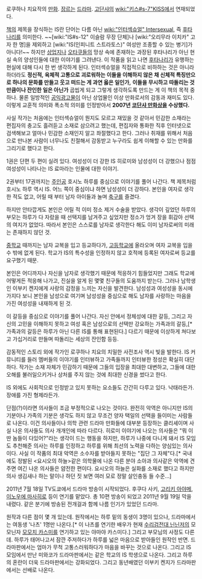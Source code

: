로쿠하나 치요작의 [[만화]]. [[장르]]는 [[드라마]]. [[고단샤]]의 [[wiki:"키스#s-7"KISS]]에서 연재되었다.

[[책]]의 제목을 장식하는 IS란 단어는 다름 아닌 [[wiki:"인터섹슈얼" Intersexual]], 즉 [[후타나리]]를 의미한다. ~~[wiki:"IS#s-12" 이슬람 무장 단체]나 [wiki:"오리무라 이치카" 고자 한 명]을 제외하고 [wiki:"IS(인피니트 스트라토스)" 여성만 조종할 수 있는 병기]가 아니다!~~ 하지만 [[상업지]]나 [[오타쿠]]들의 망상 속에 존재하는 과장된 후타나리가 아닌 현실 속의 양성인들에 대한 이야기를 그려낸다. 이 작품을 읽고 나면 [[후타나리]]가 유행하는 현실에 대해 다시 한 번 생각하게 된다. 인터섹슈얼을 직접적으로 비하하는 것은 아니라 하더라도 '''정신적, 육체적 고통으로 괴로워하는 이들을 이해하지 않은 채 신체적 특징만으로 하나의 문화를 만들고 웃고 떠드는 게 과연 옳은 일인가,''' '''이들을 무시하고 따돌리는 것 만큼이나 잔인한 일은 아닌가''' 곱씹게 되고 그렇게 생각하도록 만드는 게 이 책의 목적 중 하나. 물론 일방적인 [[공익광고]]물이 아닌 상업물인 이상 만화로서의 감동과 재미도 있다. 이렇게 교훈적 의미와 폭소적 의미를 인정받아서 '''2007년 [[코단샤 만화상]]을 수상했다.'''

사실 작가는 처음에는 인터섹슈얼이 뭔지도 모르고 재밌을 것 같아서 민감한 소재라는 편집자의 충고도 흘려듣고 소재로 삼으려고 했는데, 편집자와 통화한 직후 인터넷으로 검색해보고 얼마나 민감한 소재인지 알고 좌절했다고 한다. 그러나 취재를 위해서 처음으로 만나본 사람이 너무나도 친절해서 감동받고 누구라도 쉽게 이해할 수 있는 만화를 그리기로 했다고 한다.

1권은 단편 두 편이 실려 있다. 여성성이 더 강한 IS 히로미와 남성성이 더 강했으나 점점 여성성이 나타나는 IS 료마라는 인물에 대한 이야기.

2권부터 17권까지는 [[주인공]] 호시노 하루를 중심으로 이야기를 풀어 나간다. 책 제목처럼 호시노 하루 역시 IS. 어느 쪽이 중심이냐 하면 남성성이 더 강하다. 본인을 여자로 생각한 적도 없고, 어릴 때 부터 남자 아이들과 놀며 [[축구]]를 즐겼다.

하지만 안타깝게도 본인은 어릴 적 이미 정소 제거 수술을 받았다. 생각이 깊었던 하루의 부모는 하루가 다 자랐을 때 선택지를 남겨주고 싶었지만 정소가 엉겨 장을 휘감아 선택의 여지가 없었다. 따라서 본인은 스스로를 남자로 생각한다 해도 이미 남자로써의 미래는 존재하지 않던 것.

[[중학교]] 때까지는 남자 교복을 입고 등교하다가, [[고등학교]]에 올라오며 여자 교복을 입을 수 밖에 없게 된다. 학교가 IS의 특수성을 인정하지 않고 호적에 등록된 여자로써 등교를 요구했기 때문.

본인은 어디까지나 자신을 남자로 생각했기 때문에 적응하기 힘들었지만 그래도 학교에 어떻게든 적응해 나가고, 진실을 알게 된 몇몇 친구들의 도움까지 받는다. 그러나 남학생인 이부키 켄지에게 사랑의 감정을 느끼는 자신을 발견한다. 남성성과 여성성을 동시에 가지다 보니 본인을 남성으로 여기며 남성성을 중심으로 해도 남자를 사랑하는 마음을 가진 여성성을 내재하게 된 것.

이 갈등을 중심으로 이야기를 풀어 나간다. 자신 안에서 정체성에 대한 갈등, 그리고 자신의 고민을 이해하지 못하고 여성 혹은 남성으로의 선택만 강요하는 가족과의 갈등,[* 가족과의 갈등은 하루가 아닌 다른 IS를 통해 표현된다.] 다르기 때문에 이상하게 쳐다보고 가십거리로 만들며 따돌리는 세상의 잔인함 등등.

감동적인 스토리 외에 작가인 로쿠하나 치요의 치밀한 사전조사 역시 빛을 발한다. IS 커뮤니티를 들러 멤버들의 이야기를 인터뷰하고 가족들까지 인터뷰한 정성은 확실히 대단하다. 작가는 소재 자체가 민감하기 때문에 그들의 입장을 최대한 대변하고, 그들에 대한 오해를 불러일으키거나 상처를 주지 않는 것에 최대한 신경을 썼다고 한다.

IS 외에도 사회적으로 인정받고 있지 못하는 요소들도 간간히 다루고 있다. 낙태라든가. 장애를 가진 형제라든가. 

단점(?)이라면 의사들이 조금 부정적으로 나오는 것이다. 완전히 악역은 아니지만 IS의 기분이나 가족의 기분은 생각도 하지 않고 무조건 양자 택일의 선택을 들이미는 사람들로 나온다. 이건 의사들이나 의학 관련 드라마 만화들에 대부분 등장하는 클리셰이며 사실 나온 의사들도 의사 개개인에 따라 다르다. 히로미 이야기에 나오는 의사들은 "뭐 이딴 놈들이 다있어?"라는 생각이 드는 행동을 하지만, 하루가 나중에 다니게 돼서 IS 모임도 추천해준 의사는 하루를 인정하고 하루를 위해 최선의 노력을 다하는 양심있는 의사이다. 사실 이 작품의 최대 악역은 소수자를 받아들지 못하는 "집단 그 자체"다.[* 국내에도 정발된 <요시오의 하늘>같은 의학물에 나온 다른 분야 소아과 의사같은 악역에 견주면 여긴 나온 의사들은 얌전한 편이다. 요시오의 하늘은 실화를 소재로 했다고 하지만 의사 생김새나 하는 말이나 하던 짓 보면 여러 모로 정말 살인충동  들 수준...]

2011년 7월 18일 TV도쿄에서 드라마 방송이 시작되었다. 후쿠다 사키, [[고리키 아야메]], [[이노우에 마사히로]] 등이 연기를 맡았다. 총 10편 방송이 되었고 2011년 9월 19일 막을 내렸다. 같은 분기에 방송된 전개걸과 함께 나름 인기가 있었던 드라마.

원작과 다른 점이 몇 개 있는데. 원작에서는 하루 밑의 동생이 3명이 있으나, 드라마에서는 여동생 '나츠' 1명만 나온다.[* 이 나츠를 연기한 배우가 현재 [[수리검전대 닌닌저]]의 모모닌자 [[모모치 카스미]]를 연기하고 있는 야마야 카스미다.] 그리고 부모님의 사정도 다른데. 하루가 태어나고서 잠깐 주저하다가 하루를 넓은 마음으로 받아들인 원작인 반면. 드라마판에서는 엄마가 무척 고통스러워하다가 마음을 바꾸는 것으로 나온다. 그리고 IS 모임에서 만난 미와코가 드라마판에서는 같은 학교의 IS 학생으로 나온다. 그리고 하루의 혼란이 더욱 드라마판에서는 강화되었다. 그리고 동년배였던 이부키 켄지가 드라마판에서는 선배로 나온다.
